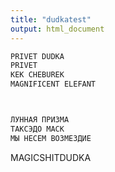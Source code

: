 ```yaml
---
title: "dudkatest"
output: html_document
---
```



```r
PRIVET DUDKA
PRIVET
KEK CHEBUREK
MAGNIFICENT ELEFANT



ЛУННАЯ ПРИЗМА
ТАКСЭДО МАСК
МЫ НЕСЕМ ВОЗМЕЗДИЕ
```

MAGICSHITDUDKA
